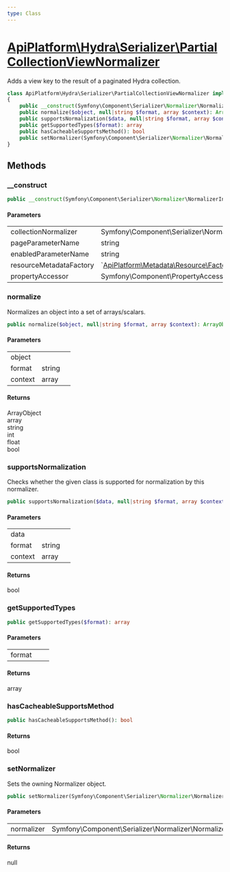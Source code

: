 ```yaml
---
type: Class
---
```


# [ApiPlatform\Hydra\Serializer\PartialCollectionViewNormalizer](/docs/vmain/reference/Hydra/Serializer/PartialCollectionViewNormalizer)

Adds a view key to the result of a paginated Hydra collection.


```php
class ApiPlatform\Hydra\Serializer\PartialCollectionViewNormalizer implements Symfony\Component\Serializer\Normalizer\NormalizerInterface, Symfony\Component\Serializer\Normalizer\NormalizerAwareInterface, `<a href="/docs/vmain/reference/Serializer/CacheableSupportsMethodInterface">ApiPlatform\Serializer\CacheableSupportsMethodInterface</a>`
{
    public __construct(Symfony\Component\Serializer\Normalizer\NormalizerInterface $collectionNormalizer, string $pageParameterName, string $enabledParameterName, null|`<a href="/docs/vmain/reference/Metadata/Resource/Factory/ResourceMetadataCollectionFactoryInterface">ApiPlatform\Metadata\Resource\Factory\ResourceMetadataCollectionFactoryInterface</a>` $resourceMetadataFactory, null|Symfony\Component\PropertyAccess\PropertyAccessorInterface $propertyAccessor)
    public normalize($object, null|string $format, array $context): ArrayObject|array|string|int|float|bool
    public supportsNormalization($data, null|string $format, array $context): bool
    public getSupportedTypes($format): array
    public hasCacheableSupportsMethod(): bool
    public setNormalizer(Symfony\Component\Serializer\Normalizer\NormalizerInterface $normalizer): null
}
```
## Methods

### __construct



```php
public __construct(Symfony\Component\Serializer\Normalizer\NormalizerInterface $collectionNormalizer, string $pageParameterName, string $enabledParameterName, null|`<a href="/docs/vmain/reference/Metadata/Resource/Factory/ResourceMetadataCollectionFactoryInterface">ApiPlatform\Metadata\Resource\Factory\ResourceMetadataCollectionFactoryInterface</a>` $resourceMetadataFactory, null|Symfony\Component\PropertyAccess\PropertyAccessorInterface $propertyAccessor)
```

#### Parameters

<table><tbody>
<tr><td>collectionNormalizer</td><td>Symfony\Component\Serializer\Normalizer\NormalizerInterface</td><td></td></tr><tr><td>pageParameterName</td><td>string</td><td></td></tr><tr><td>enabledParameterName</td><td>string</td><td></td></tr><tr><td>resourceMetadataFactory</td><td>`<a href="/docs/vmain/reference/Metadata/Resource/Factory/ResourceMetadataCollectionFactoryInterface">ApiPlatform\Metadata\Resource\Factory\ResourceMetadataCollectionFactoryInterface</a>`</td><td></td></tr><tr><td>propertyAccessor</td><td>Symfony\Component\PropertyAccess\PropertyAccessorInterface</td><td></td></tr>
</tbody>
</table>

### normalize

Normalizes an object into a set of arrays/scalars.

```php
public normalize($object, null|string $format, array $context): ArrayObject|array|string|int|float|bool
```

#### Parameters

<table><tbody>
<tr><td>object</td><td></td><td></td></tr><tr><td>format</td><td>string</td><td></td></tr><tr><td>context</td><td>array</td><td></td></tr>
</tbody>
</table>

#### Returns

ArrayObject<br />array<br />string<br />int<br />float<br />bool

### supportsNormalization

Checks whether the given class is supported for normalization by this normalizer.

```php
public supportsNormalization($data, null|string $format, array $context): bool
```

#### Parameters

<table><tbody>
<tr><td>data</td><td></td><td></td></tr><tr><td>format</td><td>string</td><td></td></tr><tr><td>context</td><td>array</td><td></td></tr>
</tbody>
</table>

#### Returns

bool

### getSupportedTypes



```php
public getSupportedTypes($format): array
```

#### Parameters

<table><tbody>
<tr><td>format</td><td></td><td></td></tr>
</tbody>
</table>

#### Returns

array

### hasCacheableSupportsMethod



```php
public hasCacheableSupportsMethod(): bool
```

#### Returns

bool

### setNormalizer

Sets the owning Normalizer object.

```php
public setNormalizer(Symfony\Component\Serializer\Normalizer\NormalizerInterface $normalizer): null
```

#### Parameters

<table><tbody>
<tr><td>normalizer</td><td>Symfony\Component\Serializer\Normalizer\NormalizerInterface</td><td></td></tr>
</tbody>
</table>

#### Returns

null
